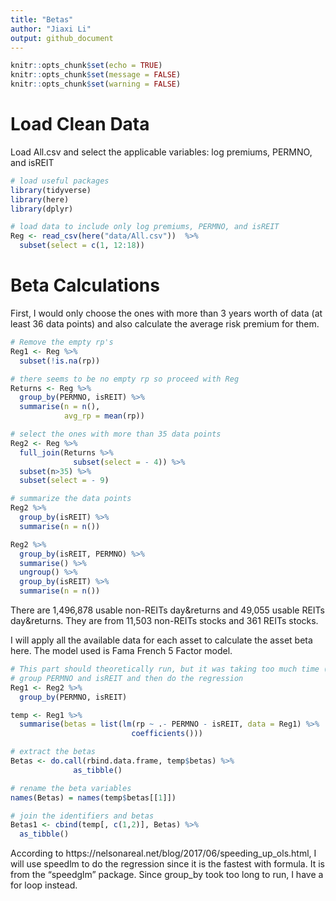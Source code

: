 ```yaml
---
title: "Betas"
author: "Jiaxi Li"
output: github_document
---
```


```r
knitr::opts_chunk$set(echo = TRUE)
knitr::opts_chunk$set(message = FALSE)
knitr::opts_chunk$set(warning = FALSE)
```

# Load Clean Data

Load All.csv and select the applicable variables: log premiums, PERMNO, and isREIT

```r
# load useful packages
library(tidyverse)
library(here)
library(dplyr)

# load data to include only log premiums, PERMNO, and isREIT
Reg <- read_csv(here("data/All.csv"))  %>%
  subset(select = c(1, 12:18))
```

# Beta Calculations

First, I would only choose the ones with more than 3 years worth of data (at least 36 data points) and also calculate the average risk premium for them.

```r
# Remove the empty rp's
Reg1 <- Reg %>%
  subset(!is.na(rp))

# there seems to be no empty rp so proceed with Reg
Returns <- Reg %>%
  group_by(PERMNO, isREIT) %>%
  summarise(n = n(),
            avg_rp = mean(rp))

# select the ones with more than 35 data points
Reg2 <- Reg %>%
  full_join(Returns %>%
              subset(select = - 4)) %>%
  subset(n>35) %>%
  subset(select = - 9)

# summarize the data points
Reg2 %>%
  group_by(isREIT) %>%
  summarise(n = n())

Reg2 %>%
  group_by(isREIT, PERMNO) %>%
  summarise() %>%
  ungroup() %>%
  group_by(isREIT) %>%
  summarise(n = n())
```

There are 1,496,878 usable non-REITs day&returns and 49,055 usable REITs day&returns. They are from 11,503 non-REITs stocks and 361 REITs stocks.

I will apply all the available data for each asset to calculate the asset beta here. The model used is Fama French 5 Factor model.

```r
# This part should theoretically run, but it was taking too much time (maybe a better computer can do it).
# group PERMNO and isREIT and then do the regression
Reg1 <- Reg2 %>%
  group_by(PERMNO, isREIT)

temp <- Reg1 %>%
  summarise(betas = list(lm(rp ~ .- PERMNO - isREIT, data = Reg1) %>%
                           coefficients()))

# extract the betas
Betas <- do.call(rbind.data.frame, temp$betas) %>%
              as_tibble()

# rename the beta variables
names(Betas) = names(temp$betas[[1]])

# join the identifiers and betas
Betas1 <- cbind(temp[, c(1,2)], Betas) %>%
  as_tibble()
```

According to https://nelsonareal.net/blog/2017/06/speeding_up_ols.html, I will use speedlm to do the regression since it is the fastest with formula. It is from the "speedglm" package. Since group_by took too long to run, I have a for loop instead.

